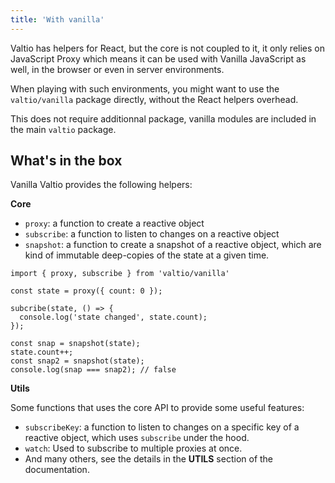 ```yaml
---
title: 'With vanilla'
---
```


Valtio has helpers for React, but the core is not coupled to it, it only relies on JavaScript Proxy which means it can be used with Vanilla JavaScript as well, in the browser or even in server environments.

When playing with such environments, you might want to use the `valtio/vanilla` package directly, without the React helpers overhead.

This does not require additionnal package, vanilla modules are included in the main `valtio` package.

## What's in the box

Vanilla Valtio provides the following helpers:

**Core**

- `proxy`: a function to create a reactive object
- `subscribe`: a function to listen to changes on a reactive object
- `snapshot`: a function to create a snapshot of a reactive object, which are kind of immutable deep-copies of the state at a given time.

```tsx
import { proxy, subscribe } from 'valtio/vanilla'

const state = proxy({ count: 0 });

subcribe(state, () => {
  console.log('state changed', state.count);
});

const snap = snapshot(state);
state.count++;
const snap2 = snapshot(state);
console.log(snap === snap2); // false
```

**Utils**

Some functions that uses the core API to provide some useful features:

- `subscribeKey`: a function to listen to changes on a specific key of a reactive object, which uses `subscribe` under the hood.
- `watch`: Used to subscribe to multiple proxies at once.
- And many others, see the details in the **UTILS** section of the documentation.




